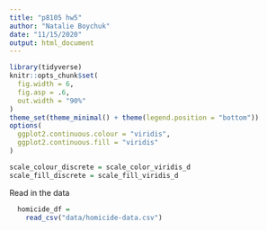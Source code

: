 ```yaml
---
title: "p8105 hw5"
author: "Natalie Boychuk"
date: "11/15/2020"
output: html_document
---
```


```r
library(tidyverse)
knitr::opts_chunk$set(
  fig.width = 6,
  fig.asp = .6,
  out.width = "90%"
)
theme_set(theme_minimal() + theme(legend.position = "bottom"))
options(
  ggplot2.continuous.colour = "viridis",
  ggplot2.continuous.fill = "viridis"
)

scale_colour_discrete = scale_color_viridis_d
scale_fill_discrete = scale_fill_viridis_d

```


Read in the data 
```r
  homicide_df = 
    read_csv("data/homicide-data.csv")

```

